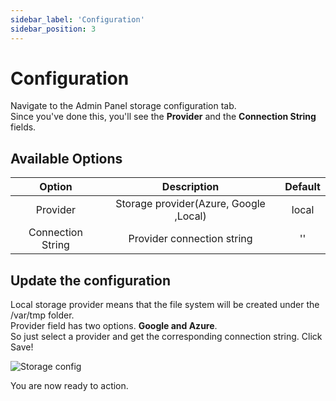 ```yaml
---
sidebar_label: 'Configuration'
sidebar_position: 3
---
```


# Configuration

Navigate to the Admin Panel storage configuration tab. <br />
Since you've done this, you'll see the **Provider** and the **Connection String** fields.<br />

## Available Options

|   Option             |   Description                                      | Default |
| :----------------:   | :-------------------------:                        | :-----: |
| Provider             | Storage provider(Azure, Google ,Local)             |  local  |
| Connection String    | Provider connection string                         | ''      |


## Update the configuration
Local storage provider means that the file system will be created under the /var/tmp folder.<br />
Provider field has two options. **Google and Azure**. <br />
So just select a provider and get the corresponding connection string. Click Save! <br />

![ Storage config ](/img/storage/storage_config.png)

You are now ready to action.


